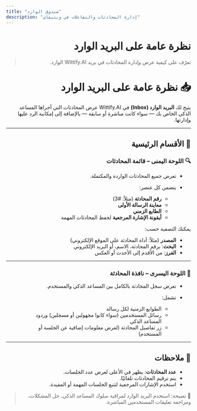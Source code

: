 ```yaml
---
title: "صندوق الوارد"
description: "إدارة المحادثات والتفاعلات في ويتيفاي"
---
```


<div dir="rtl">


# نظرة عامة على البريد الوارد

> تعرّف على كيفية عرض وإدارة المحادثات في بريد Wittify.AI الوارد.

# 📥 نظرة عامة على البريد الوارد

يتيح لك **البريد الوارد (Inbox)** في Wittify.AI عرض المحادثات التي أجراها المساعد الذكي الخاص بك — سواء كانت مباشرة أو سابقة — بالإضافة إلى إمكانية الرد عليها وإدارتها.

---

## 🧭 الأقسام الرئيسية

### 🔍 اللوحة اليمنى – قائمة المحادثات

* تعرض جميع المحادثات الواردة والمكتملة.
* يتضمن كل عنصر:

  * **رقم المحادثة** (مثلاً: #3)
  * **معاينة الرسالة الأولى**
  * **الطابع الزمني**
  * **أيقونة الإشارة المرجعية** لحفظ المحادثات المهمة

يمكنك التصفية حسب:

* **المصدر** (مثلاً: أداة المحادثة على الموقع الإلكتروني)
* **البحث**: برقم المحادثة، الاسم، أو البريد الإلكتروني
* **الفرز**: من الأقدم إلى الأحدث أو العكس

---

### 💬 اللوحة اليسرى – نافذة المحادثة

* تعرض سجل المحادثة بالكامل بين المساعد الذكي والمستخدم.
* تشمل:

  * الطوابع الزمنية لكل رسالة
  * رسائل المستخدمين (سواء كانوا مجهولين أو مسجلين) وردود المساعد الذكي
  * زر تفاصيل المحادثة (لعرض معلومات إضافية عن الجلسة أو المستخدم)

---

## 📌 ملاحظات

* **عدد المحادثات**: يظهر في الأعلى لعرض عدد الجلسات.
* يتم ترقيم المحادثات تلقائيًا.
* استخدم الإشارات المرجعية لتتبع الجلسات المهمة أو المفيدة.

> 🧠 نصيحة: استخدم البريد الوارد لمراقبة سلوك المساعد الذكي، حل المشكلات، ومراجعة تعليقات المستخدمين المباشرة.


